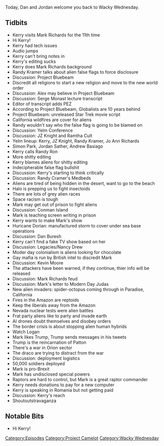 {{DEFAULTSORT:
    #_EPISODE_0353:Mark Richards Pt. 11
}}{{Episode
    | title           = Mark Richards Pt. 11
    | caption         = [https://knowledgefight.libsyn.com/knowledge-fight-mark-richards-pt-11 Listen to this episode on Libsyn]
    | episodeNumber   = 353
    | length          = 03:03:05
    | airDate         = October 9, 2019
    | episodeType     = [[:Category:Project Camelot|Project Camelot]], [[:Category:Wacky Wednesday|Wacky Wednesday]]
    | appearance      = [[Kerry Cassidy]], [[Mark Richards]], [[Randy Kramer]], [[Serge Monast]], [[JZ Knight]], [[Dan Buresh]], [[Kevin Moore]]
    | oocDrop         = Who ya gonna call when you go to war with ET?
    | previousEpisode = [[352: April 17, 2013]]
    | nextEpisode     = [[354: October 8-9, 2019]]
}}

{{Stub}}

Today, Dan and Jordan welcome you back to Wacky Wednesday.

==Tidbits==

*Kerry visits Mark Richards for the 11th time
*Hi Kerry!
*Kerry had tech issues
*Audio jumps
*Kerry can't bring notes in
*Kerry's editing sucks
*Kerry does Mark Richards background
*Randy Kramer talks about alien false flags to force disclosure
*Discussion: Project Bluebeam
*Discredit all religions to start a new religion and move to the new world order
*Discussion: Alex may believe in Project Bluebeam
*Discussion: Serge Monast lecture transcript
*Editor of transcript adds PEZ
*According to Project Bluebeam, Globalists are 10 years behind
*Project Bluebeam: unreleased Star Trek movie script
*California wildfires are cover for aliens
*Randy wouldn't say who the false flag is going to be blamed on
*Discussion: Yelm Conference
*Discussion: JZ Knight and Ramtha Cult
*Yelm lineup: Kerry, JZ Knight, Randy Kramer, Jo Ann Richards
*Simon Park, Jordan Sather, Andrew Basiago
*Kerry calls Randy Ron
*More shitty editing
*Kerry blames aliens for shitty editing
*Indecipherable false flag bullshit
*Discussion: Kerry's starting to think critically
*Discussion: Randy Cramer's Medbeds
*Aliens are tired of being hidden in the desert, want to go to the beach
*Halo is prepping us to fight insectoids
*There are lots of grey alien races
*Space racism is tough
*Mark may get out of prison to fight aliens
*Discussion: Conman Island
*Mark is teaching screen writing in prison
*Kerry wants to make Mark's show
*Huricane Dorian: manufactured storm to cover under sea base operations
*Discussion: Dan Buresh
*Kerry can't find a fake TV show based on her
*Discussion: Legacies/Nancy Drew
*Moder day colonialism is aliens looking for chocolate
*Gay mafia is run by British intel to discredit Mark
*Discussion: Kevin Moore
*The attackers have been warned, if they continue, thier info will be released
*Discussion: Mark Richards feud
*Discussion: Mark's letter to Modern Day Judas
*New alien invaders: spider-octopus coming through in Paradise, California
*Fires in the Amazon are reptoids
*Keep the liberals away from the Amazon
*Nevada nuclear tests were alien battles
*Frat party aliens like to party and invade earth
*AI drones doubt themselves and disobey orders
*The border crisis is about stopping alien human hybrids
*Watch Logan
*Mark likes Trump, Trump sends messages in his tweets
*Trump is the reincarnation of Patton
*There's a war in Orion sector
*The draco are trying to distract from the war
*Discussion: deployment logistics
*50,000 soldiers deployed
*Mark is pro-Brexit
*Mark has undisclosed special powers
*Raptors are hard to control, but Mark is a great raptor commander
*Kerry needs donations to pay for a new computer
*Kerry is speaking in Romania but not getting paid
*Discussion: Kerry's reach
*Shoutoutstravaganza

==Notable Bits==

*Hi Kerry!

[[Category:Episodes]]
[[Category:Project Camelot]]
[[Category:Wacky Wednesday]]
